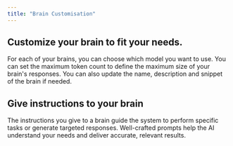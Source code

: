 ```yaml
---
title: "Brain Customisation"
---
```


## Customize your brain to fit your needs.

<CardGroup cols={2}>
<Card title="Model" icon="robot">
    For each of your brains, you can choose which model you want to use.
</Card>

<Card title="Max Token" icon="paragraph">
  You can set the maximum token count to define the maximum size of your brain's responses.
</Card>
</CardGroup>

<Tip>
  You can also update the name, description and snippet of the brain if needed.
</Tip>

## Give instructions to your brain

The instructions you give to a brain guide the system to perform specific
tasks or generate targeted responses. Well-crafted prompts help the AI
understand your needs and deliver accurate, relevant results.



